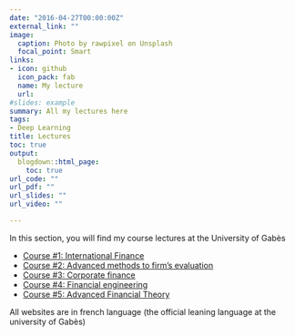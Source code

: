 ```yaml
---
date: "2016-04-27T00:00:00Z"
external_link: ""
image:
  caption: Photo by rawpixel on Unsplash
  focal_point: Smart
links:
- icon: github
  icon_pack: fab
  name: My lecture
  url: 
#slides: example
summary: All my lectures here
tags:
- Deep Learning
title: Lectures
toc: true
output:
  blogdown::html_page:
    toc: true
url_code: ""
url_pdf: ""
url_slides: ""
url_video: ""

---
```

In this section, you will find my course lectures at the University of Gabès 


- [Course #1: International Finance ](https://foha2001.github.io/financeinternationale-website/)
- [Course #2: Advanced methods to firm's evaluation ](https://foha2001.github.io/MAEE/)
- [Course #3: Corporate finance ](https://foha2001.github.io/finance-d-entreprise/)
- [Course #4: Financial engineering](https://foha2001.github.io/IF/)
- [Course #5: Advanced Financial Theory ](https://sites.google.com/view/tfaisgg/accueil)


All websites are in french language (the official leaning language at the university of Gabès)








